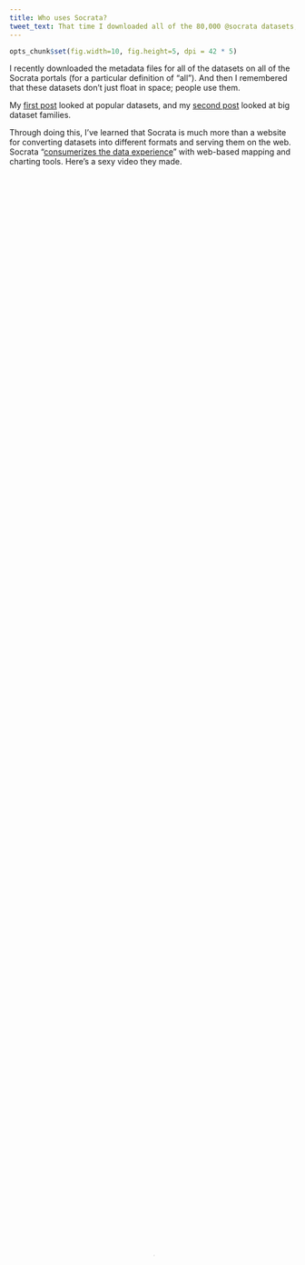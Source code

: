 ```yaml
---
title: Who uses Socrata?
tweet_text: That time I downloaded all of the 80,000 @socrata datasets, I also downloaded the 10,000 users.
---
```

```r
opts_chunk$set(fig.width=10, fig.height=5, dpi = 42 * 5)
```
I recently downloaded the metadata files for all
of the datasets on all of the Socrata portals (for a particular definition
of "all"). And then I remembered that these datasets don't just float in
space; people use them.

My [first post](/!/socrata-summary) looked at popular datasets, and
my [second post](/!/socrata-genealogies) looked at big dataset families.

Through doing this, I've learned that Socrata is much more than a website
for converting datasets into different formats and serving them on the web.
Socrata "[consumerizes the data experience](http://www.socrata.com/open-innovation/)"
with web-based mapping and charting tools. Here's a sexy video they made.

<video controls="" id="wistia_1" preload="none" poster="http://embed.wistia.com/deliveries/d86ff91b0a3b280ee4fd5fea9b65993d1b250340.jpg?image_crop_resized=640x360" style="width: 100%; height: 100%; position: relative; display: block;"><source src="http://embed.wistia.com/deliveries/37d0ddf8aeb21db020b1059c10c62373c9140734/file.mp4" type="video/mp4"></video>


I live in this bubble of people who know how to use computers, so Socrata's
charting tools seem really clunky and stupid to me, but it turns out that
these clunky tools can be outrageously useful people who aren't strange like me.

[Nicole Neditch](https://twitter.com/nneditch) told me of one instance where someone in the Oakland government made a pie chart in
the Socrata data portal and embedded that in a blog. If Oakland hadn't been using Socrata,
the result probably would have been less exciting; Nicole said that the person probably
would have made a chart in Excel, exported that to a PDF and added a download link.

I wanted to find more people like this. That is, I want to see how people's approach to analysis
changes because of these web-based analysis tools that are strongly integrated
with both the data being analyzed and with web-based presentation formats.
So in this third post, I look at people who use Socrata's analysis tools substantially
and otherwise interestingly.

## The user data format
In order to do this analysis, I'm going to take user data from Socrata, and this
involves learning more about Socrata's API.

I'm still using the same 80,000 JSON files that I [downloaded](/!/socrata-summary) last month.
Each of these metadata files describes a Socrata [view](/!/socrata-genealogies#term-view).
Some of these JSON files are duplicates (because of
[federation](/!/socrata-genealogies#term-federation)),
so there are only about 50,000 unique views.
(And the other 30,000 are exact duplicates, so deduplicating was easy.)

![Diagram indicating that each view has one owner and one table author](<%= @item.identifier %>format-sketch.jpg)

Among the many fields in each JSON file are
fields are two fields related to the people who interacted with that view.
These fields are the `owner` and  `tableAuthor` fields. These fields are
both hashes/dictionaries/arrays with user information. For example, here's
mine.

    {
        "id" : "x73b-9d8f",
        "displayName" : "Thomas Levine",
        "emailUnsubscribed" : false,
        "privacyControl" : "login",
        "profileLastModified" : 1371141485,
        "screenName" : "Thomas Levine"
    }

### Owner
The `owner` field is quite straightforward; it's simply the person who
created the view, be it a
[dataset](/!/socrata-genealogies#term-dataset),
[chart](/!/socrata-genealogies#term-chart),
[map](/!/socrata-genealogies#term-map) or
[whatever](/!/socrata-genealogies#term-other-view-types).

### Table Author
The `tableAuthor` field is the person who uploaded the
[table](/!/socrata-genealogies#term-table) (source data) associated
with the view. For datasets, this is the same as the owner, but for charts,
maps and filtered views, it might be different; one person may have uploaded
the data, and another person might have made the chart. "view", "dataset",
"map", "chart", "filtered view" and "table" all have rather special meanings
inside Socrata, so you should read my [post on that](/!/socrata-genealogies)
if the previous sentence didn't make sense.

## Extracting the user data
I already had a system for storing all of the Socrata metadata, so I just needed to write a
[sloppy function](https://github.com/tlevine/socrata-analysis/blob/e3d12254e928f986f1a83ed2099577e289048b94/numbers/run.py#L207)
to query it. This resulted in an SQLite3 database, which I converted to a
[CSV file](https://raw.github.com/tlevine/socrata-analysis/e3d12254e928f986f1a83ed2099577e289048b94/users.csv)
and read into R.

Rather than remembering which tables and datasets everyone owned, that function
just remembers how many. Maybe I'll do something with the links later.

## Data summary
The user data frame schema looks like this.

```r
str(users)
```

### Missing data
Not everyone had all of the fields.

```r
a <- t(as.data.frame(lapply(users, function(variable){ sum(!is.na(variable)) } )))
missingness <- data.frame(
  variable = rownames(a),
  present.value = a[,1]
)
missingness <- missingness[order(missingness$present.value, decreasing = T),]
old.mar <- par()$mar
par(mar = c(5, 12, 4, 2))
barplot(
  (missingness$present.value),
  names.arg = missingness$variable,
  border = NA, col = 'grey', axes = F, horiz = T, las = 1,
  xlim = c(0, 12000),
  main = 'How complete is the user profile metadata?',
  xlab = 'Number of users with the field',
  ylab = ''
)
axis(1, at = seq(0, 12000, 2000))
abline(v = nrow(users), col = 2, lty = 2)
text(x = nrow(users), y = 15, labels = paste(nrow(users), 'total users'), col = 2, pos = 2)
text(x = 2500, y = 14, labels = 'Missing data', col = 2)
text(x = 10000, y = 3, labels = 'Complete data', col = 2)
par(mar = old.mar)
```

### How many views do people have?

```r
plot.count(users$n_views, 'views', col = (users$id == 'e8ug-wzay') + 1)
text(x = 0.2, y = 1.2, labels = 'Most users\nhave one view', pos = 4, col = 2)
text(x = 3.5, y = 1.5, labels = 'Data.gov Program\nManagement Office', col = 2)
```

Most users (`sum(users$n_views == 1)` to be exact) have exactly one view.
Actually, there are probably even more with no views, but I don't have the
data on them.

That one way off to the right is the Data.gov Program Management Office,
with `users['e8ug-wzay','n_views']`. 

I'm going to make the same plot, except I'm going to color the plot by whether the
user's role is "administrator" or "publisher". (Other possibilities are "designer",
"editor", "publisher", "viewer" and a missing value.)

```r
plot.count(users$n_views, 'views', col = 1 + (!is.na(users$roleName) & (users$roleName == 'publisher' | users$roleName == 'administrator')))
```

It looks like publishers and administrators (red) make more views. Big surprise.

### How many tables?

Let's make that same plot but for the number of tables. (A table is a raw
uploaded dataset, before any view filtering. A table can have many views,
and a view has only one table.)

```r
plot.count(users$n_tables, 'tables', col = 1 + (!is.na(users$roleName) & (users$roleName == 'publisher' | users$roleName == 'administrator')))
text(x = 3.5, y = 1.5, labels = 'Data.gov Program\nManagement Office', col = 2)
```

That point off to the right is again the Data.gov Program Management Office.

### How many derived views?
When you upload a tabular data file to Socrata, Socrata creates a "table" and
a "dataset" view on that table. When you filter a view inside Socrata, Socrata
creates a new view but no new table. Thus, the difference between number of
tables and number of views tells us how many derived views people have made.
I think.

```r
plot.count(users$n_views - users$n_tables, 'derived views', col = 1 + ((!is.na(users$roleName) & (users$roleName == 'publisher' | users$roleName == 'administrator'))))
```

It also turns out that 65 users have more tables than views. This appears to be
mostly publishers. Maybe this is something about how the import API works that I
don't understand.

## Aside from data publishers and Socrata employees, who uses Socrata a lot?
I wanted to find people who have used Socrata a lot without being employed by
Socrata or data-publishing governments. I started out by trying to separate
employees of Socrata and data-publishers from everyone else. That was a bit
harder than you might expect.

### More tables than views
As I mentioned earlier, I didn't realize that this was possible to have more
tables than views. How does that happen?

#### An example
One case is [rseel](https://data.oregon.gov/profile/rseel/izyb-s78c?).
He is the author behind a private table, and 
[Cam Caldwell](http://www.socrata.com/company-info/leadership/), who works for Socrata, made 
[this view](https://data.oregon.gov/Health-Human-Services/WIC-Authorized-Vendors/5ew8-h6d9?)
based on that table. So some of the situations where people have tables but no views might
occur because of private views; the original dataset is private, and some views on that
dataset are public.

We care about this because this might be a way of identifying people who work
for data publishers. Considering that this private dataset is posted on Oregon's
portal and that a Socrata employee made a view based on it, I suspect that rseel
works for Oregon, or maybe Socrata.

#### More users like this
I looked at more of the users who had more tables than views.

    subset(users, n_tables > n_views)[c('displayName', 'roleName', 'flags', 'n_tables', 'n_views')]

I looked up a few of them with a search engine, and they mostly
[seem](http://www.linkedin.com/in/jkray)
[to](http://www.imaginaryrobots.net/resumes/Jesse_van_Herk_resume.pdf)
[be](http://www.linkedin.com/in/debraagagne)
[government](http://www.whitehouse.gov/champions/technology-and-innovation/waldo-jaquith)
[employees](http://waldo.jaquith.org/).
So I think I can count people as employees of data publishers or Socrata
if they have more tables than views.

### Role names
I noticed that most of the people in the above list have
`roleName` fields. Very few people have `roleName` fields, so
I think that people tend to have a `roleName` field
if and only if they work for data publishers. To investigate that, I made
this table

```r
users$has.role <- !is.na(users$roleName)
table(users$n_tables > users$n_views, users$has.role)
```

and this plot of the same data.

```r
users$more.tables <- users$n_tables > users$n_views
users.roleNames <- ddply(users, 'more.tables', function(df) {
  out <- data.frame(
    has.role = c(T,F),
    prop = c(
      mean(df$has.role),
      1 - mean(df$has.role)
    )
  )
})
barplot(users.roleNames$prop[users.roleNames$more.tables],
  names.arg = c('Has a roleName', 'No roleName'),
  ylim = 0:1, border = NA, las = 1,
  ylab = 'Proportion of users with more tables than views',
  xlab = 'User group', main = 'Are roleNames for data publisher employees?'
)
```

People with roles tend to have more data than people without roles.
If most data are published by data publishers, this also supports my
suspicion that people with `roleName` fields are data publishers.

If we want to get all statistical about it, we can run
Fisher's Exact test on that table.

```r
fisher.test(table(users$n_tables > users$n_views, users$has.role))
```

and find that these counts are indeed disproportionate. 

This is all to say that **`roleName` appears to be a decent proxy for "data publisher"**.

### Flags
In a similar vein, I looked at Socrata users with a `flags` field.
`sum(!is.na(users$flags))` users have a non-empty `flags` field, and
the value of that field is `["admin"]` for all of these users.
Here are those users.

```r
users$has.flag <- !is.na(users$flags)
subset(users, has.flag)['displayName']
```

These appear to all be Socrata employees.

Hmm. Does anyone have both a `roleName` and a flag?

```r
subset(users, has.flag & has.role)[c('displayName', 'roleName')]
```

[Beth](http://www.socrata.com/newsroom-article/government-innovator-beth-blauer-joins-socrata/)
and [Bryant](www.linkedin.com/in/bryantlau) are both
Socrata employees. I don't know why they have `roleName` fields.

Anyway, it looks like the **`flags` field is a decent proxy for "Socrata employee"**.

### Users who work neither for government nor Socrata
If having a `flags` field means you work for Socrata and
having a `roleName` means you work for a data publisher (a government, usually),
then people with neither `flags` nor a `roleName` are the
citizens that Socrata is trying to empower.

#### No flags, no roles
```r
citizens <- subset(users, !has.flag & !has.role)
columns <- c('displayName', 'n_tables', 'n_views')
head(citizens[order(citizens$n_views, decreasing = T),columns])
```

Hmm okay they're not all citizens. For example,
"[Public Datasets](https://opendata.socrata.com/profile/Public-Datasets/vc35-nh3p)"
appears to be [recovery.gov](http://www.recovery.gov)'s open data initiative,
which is running on [opendata.socrata.com](https://opendata.socrata.com)
rather than on a separate portal.

#### Also no tables
Maybe we should also expect citizens not to have uploaded any tables.

```r
citizens <- subset(users, !has.flag & !has.role & n_tables == 0)
head(citizens[order(citizens$n_views, decreasing = T),columns])
```

Now we're getting somewhere.

[Njbate](https://explore.data.gov/profile/Njbate/jyr3-c2kp?)
made a bunch of filtered views on the
[FEC Contributions dataset](https://explore.data.gov/Contributors/FEC-Contributions/4dkz-64bn).

[CPHA](https://data.baltimorecity.gov/profile/CPHA/cif6-aywu?)
made a bunch of filtered views on the
[Baltimore 311 request dataset](https://data.baltimorecity.gov/Community/311-Customer-Service-Requests/9agw-sxsr).

The [Kenya Open Data Bot](https://opendata.go.ke/profile/Kenya-Open-Data-Bot/teh5-ns3w?)
made a bunch of charts on a few different datasets.
These charts are quite popular, and they account for a quarter of Kenya's open data portal.

Anyway, I see a pattern here: Users with the most views
just made different filters on the same dataset.

#### With a profile image
Let's try this yet again, but this time, let's look only at people with profile images.

```r
citizens <- subset(users, !has.flag & !has.role & n_tables == 0 & !is.na(profileImageUrlLarge))
columns <- c('displayName', 'n_tables', 'n_views', 'profileImageUrlLarge')
head(citizens[order(citizens$n_views, decreasing = T),columns], 10)
```

I ran queries like this to find what portals and data they used.

    subset(socrata, owner.id == 'aeze-ppu4')[c('portal', 'id', 'tableId', 'name', 'viewCount')]
    table(subset(socrata, owner.id == 'aeze-ppu4')$portal)

They look more like real people doing real analysis.

![not The White House](images/not The White House.jpg)

[not The White House](https://explore.data.gov/profile/not-The-White-House/732w-crxq)
is "[w]ay more open and transparent than the official White House website."
It's another account that's just making filters on one dataset, but they're a bit more
creative, diverse and involved. Here are some of her popular views.

* [People who went on the West Wing tour](https://explore.data.gov/dataset/West-Wing-Tour/e8wt-55cb)
* [People who played basketball at the White House](https://explore.data.gov/dataset/People-who-played-basketball-at-the-White-House/a4h3-3v3x)
* [Secret Service BBQ](https://explore.data.gov/dataset/Secret-Service-BBQ/tgmj-eaig)

not The White House also has its own separate website, 
[whitehouse.gov1.info](http://whitehouse.gov1.info/),
which is a parody of the [official White House website](http://www.whitehouse.gov/).

![Picture of NL](<%= @item.identifier %>NL.jpg)

[NL](https://finances.worldbank.org/profile/NL/aeze-ppu4)
used to do a lot with World Bank data, though she hasn't for a few months.

She also has some views
[on databox.worldbank.org](https://databox.worldbank.org/profile/NL/aeze-ppu4).
Interestingly, that portal didn't show up in my list of Socrata portals.

![Picture of VinylFox](<%= @item.identifier %>VinylFox.jpg)

[VinylFox](https://data.baltimorecity.gov/profile/VinylFox/86yi-jydw?)
has also made a bunch of interesting filters on Baltimore data.
His website discusses this [a bit more](http://www.vinylfox.com/about/).
<!-- Talk to him. -->

![Picture of Dave Francis Rodrigues](<%= @item.identifier %>Dave Francis Rodrigues.jpg)

[Dave](https://finances.worldbank.org/profile/Dave-Francis-Rodrigues/ef7y-9vvy?)
has made a lot of filters and charts about India.
He also names his views really well. In particular, I like his hack of prefixing
all of the titles with "Dave_"; this gets around how Socrata doesn't make it particularly
clear who created the view that you are looking at.

#### Everyone else
I looked at a few specific Socrata users who are doing interesting things,
but let's look a bit more broadly. The histogram below shows how many views
users have created. Here, I'm including people without profile pictures.

```r
citizens <- subset(users, !has.flag & !has.role & n_tables == 0)
hist(citizens$n_views,
  col = 1, border = NA,
  xlab = 'Number of Socrata views created by the user',
  ylab = 'Number of users', main = 'How many views do Socrata users make?'
)
```

Here it is again, but leaving out the top ten users to make it easier to see.

```r
citizens <- subset(users, !has.flag & !has.role & n_tables == 0)
hist(citizens$n_views[citizens$n_views < 30],
  col = 1, border = NA,
  xlab = 'Number of Socrata views created by the user',
  ylab = 'Number of users', main = 'How many views do Socrata users make?'
)
```

As you might expect, most people make only one view.
In fact, there are probably even more users with no views.

I'm more concerned with the right side of the graph.
As we should expect, far fewer people have made 10 views than 1 view.
But look at the absolute counts. Only `sum(users$n_views >= 10)`
users have made at least 10 views. Keep in mind that this includes
all of the users who have made a public view on any of the
`length(unique(socrata$portal))` portals; this number seems quite low.

Also keep in mind that that's *all* of the users with at least 10 views;
if we look at only the users whom I've identified as citizens, it drops
to `sum(is.na(users$flags) & is.na(users$roleName) & users$n_tables == 0 & users$n_views >= 10)`,
or fewer than one user per portal.

## Conclusions, lessons, ideas, &c.

### API documentation
Most of my work on this is still just in figuring out what the API fields mean and documenting them.
Some of you reading this are probably building developer APIs, so keep this in
mind: If you don't document your API fully, some random person might come along
and document it for you, which might be highly embarrassing and/or highly convenient.

Now on to some more serious conclusions.

### Big users
Unsurprisingly, data publishers create lots of views. And Data.gov is crazy.
Aside from data publishers, there are a few accounts that make lots of filters
on the same dataset. These accounts might be bots; one of them is even called
the "Kenya Open Data Bot".

I found some accounts (not The White House, NL, VinylFox and Dave Francis
Rodrigues) that are making lots of diverse filters and maps with Socrata
in study of a particular topic. Are these the prime examples of "consumer"
data analysts, as Socrata aims to create? I'm gonna try to get in touch
with them to see how they use Socrata in their research.

On the other hand, maybe view count isn't the best metric of how intensely
people use Socrata.

### One portal
Very few of the big users that I discuss above uses more than one Socrata portal.
This certainly makes sense as Socrata open data portals are presented as if they're
separate installations of the software. You can use the same account for all of the
portals, but there's no obvious way to search across portals or get a list of all
of the portals.

I wonder whether people would use data from multiple portals if it were easier to
search across portals. I think someone should set up a Socrata portal that
federates all of the other portals; maybe people would use Socrata Open Data Portal
software differently if they could easily collect and analyze data from all of the portals.

On the other hand, maybe they wouldn't. A couple of the bigger users I found
were using World Bank data, and it's quite possible that the data in the other portals
aren't that relevant to them.

### People don't use Socrata that much. Or do they?
If people are using Socrata's data analysis tools, we should expect lots of
views to be created.
Searching across all of the portals, I found fewer than 500 users with at
least 10 views. This is less than ten such users per portal, which doesn't
seem like a lot. And almost all of these users are data publishers or Socrata
employees, so hardly any citizens seem to be analyzing Socrata data.

Or maybe they're just not using using Socrata's analysis tools.
I think that people get good at one way of using computers and then never learn other ways.
(I credit this theory to [Alec Story](https://plus.google.com/116070987814199239957/posts).)
This applies for my former neighbor who could check her email just fine with the old
email software but got confused when she got a new computer with a new version of the email software.
This also applies for people like me who are stuck using R because they know all sorts of
[magical R incantations](/!/r-spells-for-data-wizards) even though they know that
[R is completely insensible](https://stat.ethz.ch/pipermail/r-help/2010-September/252618.html).

Getting back to Socrata, I suspect that people are using the Socrata data to some
degree but that they're downloading the dataset manually analyzing it in Excel.
(And it would be cool to test this suspicion, but I haven't yet come up with a good way of doing that.)

If this is what is happening, it would be really cool to have stronger integrations
between Excel and Socrata. Currently, you just download a view in Excel format and then
open it. What if there were an Excel macro that would synchronize a table in Excel
with a view in Socrata? Or a plugin that would let you upload reports from Excel back
to Socrata?

If people are analyzing open data in Excel and then disseminating the findings as
paper documents, then we're not maintaining the openness of the data.
There are a lot of situations where the analyst wants the analysis to stay private,
but there are also a lot of situations where the analyst would love to share the
analysis publicly if only it were easier.

## A request for data
I managed to find a few interesting users, but I'm somewhat disappointed.
The available data are quite coarse, few variables are exposed.

On the other hand, portal administrators have do have access to these data! If you run a portal,
you should be studying these usage data in order to understand what data people are using,
how people are using it and how you can improve your open data offerings.

Actually, even better, you should just open the usage data
[like Oregon did](https://data.oregon.gov/analytics) so I can do this for you.
If you administrate a portal makes your analytics page public. And if you don't
administrate a portal, convince your local portal administrator to. It's just
one box in administrator dashboard that you need to click.

Open data!
